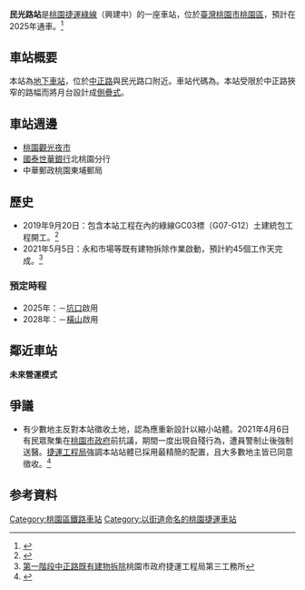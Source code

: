 {{桃園市未來建設}}
{{Infobox station
| name                = 民光路站
| native_name         = Minguang Rd. Station
| linecolour          ={{桃園捷運色彩|綠}}
| native_name_lang    = 
| symbol_location     = 
| symbol              = 
| type                = [[捷運|捷運]]車站
| image               = 
| alt                 = 
| caption             = 
| address             = [[中正路_(桃園區)|中正路]]
| borough             = [[桃園市|桃園市]][[桃園區|桃園區]]
| country             = {{TWN}}
| coordinates         =  <!-- {{coord|latitude|N/S|longitude|E/W|display=inline,title}} -->
| owned               = [[桃園捷運公司|桃園大眾捷運股份有限公司]]
| operator            = {{Rint|TW|TYM}} [[桃園捷運|桃園捷運]]
| line                = {{桃捷綠線}}
| distance            = 
| platform            = [[側式疊式月台|側式疊式月台]]
| PlatformType        = 
| tracks              = 
| train_operators     = 
| connections         = 
| structure           = [[地下車站|地下車站]]
| Interchange         =
| disabled            = 
| code                = {{Color|{{桃園捷運色彩|綠}}|'''G09'''}}
| zone                = 
| website             = 
| opened              = 
| opening             = 2025年
| closed              = 
| passengers          = 
| pass_year           = 
| pass_rank           = 
| services            = 
| other_services      = 
}}

'''民光路站'''是[[桃園捷運|桃園捷運]][[桃園捷運綠線|綠線]]（興建中）的一座車站，位於[[臺灣|臺灣]][[桃園市|桃園市]][[桃園區|桃園區]]，預計在2025年通車。<ref>{{cite web|url=https://udn.com/news/story/7266/3416237|title=桃園捷運綠線兩段動工時間定了 等待10年綠捷啟動|first=|last=聯合新聞網|website=聯合新聞網|access-date=2020-11-05|archive-date=2020-11-10|archive-url=https://web.archive.org/web/20201110053426/https://udn.com/news/story/7266/3416237|dead-url=no}}</ref>

==車站概要==
本站為[[地下車站|地下車站]]，位於[[中正路_(桃園區)|中正路]]與民光路口附近。車站代碼為{{Color|{{桃園捷運色彩|綠}}|'''G09'''}}。本站受限於中正路狹窄的路幅而將月台設計成[[側式疊式月台|側疊式]]。

==車站週邊==
* [[桃園觀光夜市|桃園觀光夜市]]
* [[國泰世華銀行|國泰世華銀行]]北桃園分行
* 中華郵政桃園東埔郵局

==歷史==
* 2019年9月20日：包含本站工程在內的綠線GC03標（G07-G12）土建統包工程開工。<ref>{{cite web|url=https://www.chinatimes.com/realtimenews/20190920003541-260410?chdtv|title=桃捷綠線GC03標開工 挑戰最深地下車站|last=中時電子報|website=中時電子報|access-date=2020-11-05|archive-date=2020-11-09|archive-url=https://web.archive.org/web/20201109111021/https://www.chinatimes.com/realtimenews/20190920003541-260410?chdtv|dead-url=no}}</ref>
* 2021年5月5日：永和市場等既有建物拆除作業啟動，預計約45個工作天完成。<ref>[https://dorts.tycg.gov.tw/announcement/detail-news?id=639f47d0-d3ea-4a3c-8690-21324dfd50eb|桃園捷運綠線G09站體工程5月5日啟動 第一階段中正路既有建物拆除]桃園市政府捷運工程局第三工務所</ref>

===預定時程===
* 2025年：{{站|八德}}－[[坑口站_(台灣)|坑口]]啟用
* 2028年：{{站|大湳}}－[[橫山站_(桃園市)|橫山]]啟用

==鄰近車站==
'''未來營運模式'''
{{start rail box|[[桃園捷運|桃園捷運]]}}
{{s-unbuilt|{{站|永和市場}}|往 {{站|八德}}／{{站|大湳}}}}
{{s-line|[[桃園捷運綠線|綠線]]|（興建中）|{{桃園捷運色彩|綠}}}}
{{s-unbuilt|{{站|大興西路}}|往 [[坑口站_(台灣)|坑口]]／[[橫山站_(桃園市)|橫山]]}}
{{end box}}

==爭議==
* 有少數地主反對本站徵收土地，認為應重新設計以縮小站體。2021年4月6日有民眾聚集在[[桃園市政府|桃園市政府]]前抗議，期間一度出現自殘行為，遭員警制止後強制送醫。[[桃園市政府捷運工程局|捷運工程局]]強調本站站體已採用最精簡的配置，且大多數地主皆已同意徵收。<ref>{{Cite web|url=https://www.ettoday.net/news/20210406/1954259.htm|title=不滿桃捷綠線G09站開發「徵收20屋」　住戶自傷手腳濺血抗議！|author=聯合新聞網|date=2021-04-06|access-date=2021-04-23|archive-date=2021-05-19|archive-url=https://web.archive.org/web/20210519143053/https://www.ettoday.net/news/20210406/1954259.htm|dead-url=no}}</ref>

==参考資料==
{{reflist}}

{{桃園捷運綠線}}
[[Category:桃園區鐵路車站|Category:桃園區鐵路車站]]
[[Category:以街道命名的桃園捷運車站|Category:以街道命名的桃園捷運車站]]